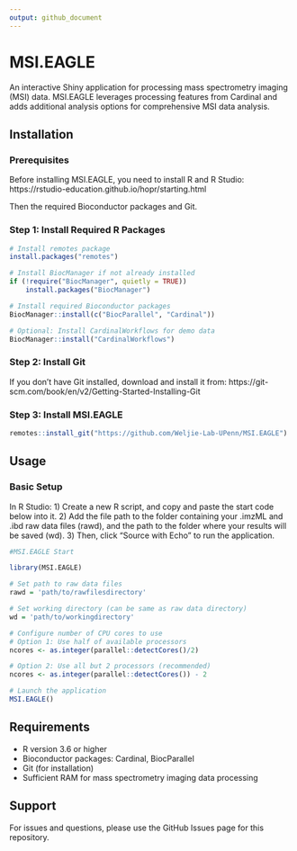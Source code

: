 ```yaml
---
output: github_document
---
```


# MSI.EAGLE

An interactive Shiny application for processing mass spectrometry imaging (MSI) data. MSI.EAGLE leverages processing features from Cardinal and adds additional analysis options for comprehensive MSI data analysis.

## Installation

### Prerequisites

Before installing MSI.EAGLE, you need to install R and R Studio: https://rstudio-education.github.io/hopr/starting.html

Then the required Bioconductor packages and Git.

### Step 1: Install Required R Packages

```r
# Install remotes package
install.packages("remotes")

# Install BiocManager if not already installed
if (!require("BiocManager", quietly = TRUE))
    install.packages("BiocManager")

# Install required Bioconductor packages
BiocManager::install(c("BiocParallel", "Cardinal"))

# Optional: Install CardinalWorkflows for demo data
BiocManager::install("CardinalWorkflows")
```

### Step 2: Install Git

If you don't have Git installed, download and install it from: https://git-scm.com/book/en/v2/Getting-Started-Installing-Git

### Step 3: Install MSI.EAGLE

```r
remotes::install_git("https://github.com/Weljie-Lab-UPenn/MSI.EAGLE")
```

## Usage

### Basic Setup

In R Studio:
1) Create a new R script, and copy and paste the start code below into it.
2) Add the file path to the folder containing your .imzML and .ibd raw data files (rawd), and the path to the folder where your results will be saved (wd).
3) Then, click "Source with Echo" to run the application.

```r
#MSI.EAGLE Start

library(MSI.EAGLE)

# Set path to raw data files
rawd = 'path/to/rawfilesdirectory'

# Set working directory (can be same as raw data directory)
wd = 'path/to/workingdirectory'

# Configure number of CPU cores to use
# Option 1: Use half of available processors
ncores <- as.integer(parallel::detectCores()/2)

# Option 2: Use all but 2 processors (recommended)
ncores <- as.integer(parallel::detectCores()) - 2

# Launch the application
MSI.EAGLE()
```

## Requirements

- R version 3.6 or higher
- Bioconductor packages: Cardinal, BiocParallel
- Git (for installation)
- Sufficient RAM for mass spectrometry imaging data processing

## Support

For issues and questions, please use the GitHub Issues page for this repository.
